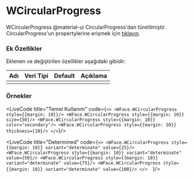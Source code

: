 
# WCircularProgress

WCircularProgress @material-ui CircularProgress'dan türetilmiştir.
CircularProgress'un propertylerine erişmek için [tıklayın](https://material-ui.com/api/circular-progress/).

### Ek Özellikler

Eklenen ve değiştirilen özellikler aşağıdaki gibidir:

| Adı                 | Veri Tipi                                                     | Default | Açıklama                                        |
|:--------------------|:--------------------------------------------------------------|:--------|:------------------------------------------------|
|                     |                                                               |         |                                                 |


### Örnekler

<LiveCode title="Temel Kullanım" code={`
<>
  <WFace.WCircularProgress style={{margin: 10}}/>
  <WFace.WCircularProgress style={{margin: 10}} size={50}/>
  <WFace.WCircularProgress style={{margin: 10}} color="secondary"/>
  <WFace.WCircularProgress style={{margin: 10}} thickness={10}/>
</>
`}/><br/>

<LiveCode title="Determined" code={`
<>
  <WFace.WCircularProgress style={{margin: 10}} variant="determinate" value={25}/>
  <WFace.WCircularProgress style={{margin: 10}} variant="determinate" value={50}/>
  <WFace.WCircularProgress style={{margin: 10}} variant="determinate" value={75}/>
  <WFace.WCircularProgress style={{margin: 10}} variant="determinate" value={100}/>
</>  
`}/>


